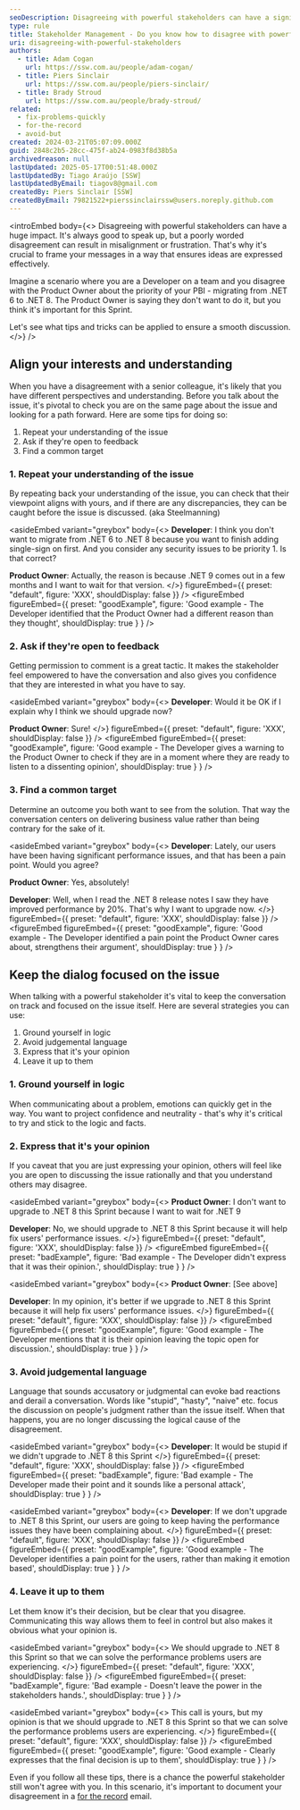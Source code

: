 ```yaml
---
seoDescription: Disagreeing with powerful stakeholders can have a significant impact on project outcomes. Learn how to effectively express your opinions and interests while keeping the conversation focused on the issue.
type: rule
title: Stakeholder Management - Do you know how to disagree with powerful stakeholders?
uri: disagreeing-with-powerful-stakeholders
authors:
  - title: Adam Cogan
    url: https://ssw.com.au/people/adam-cogan/
  - title: Piers Sinclair
    url: https://ssw.com.au/people/piers-sinclair/
  - title: Brady Stroud
    url: https://ssw.com.au/people/brady-stroud/
related:
  - fix-problems-quickly
  - for-the-record
  - avoid-but
created: 2024-03-21T05:07:09.000Z
guid: 2848c2b5-28cc-475f-ab24-0983f8d38b5a
archivedreason: null
lastUpdated: 2025-05-17T00:51:48.000Z
lastUpdatedBy: Tiago Araújo [SSW]
lastUpdatedByEmail: tiagov8@gmail.com
createdBy: Piers Sinclair [SSW]
createdByEmail: 79821522+pierssinclairssw@users.noreply.github.com
---
```


<introEmbed
  body={<>
Disagreeing with powerful stakeholders can have a huge impact. It's always good to speak up, but a poorly worded disagreement can result in misalignment or frustration. That's why it's crucial to frame your messages in a way that ensures ideas are expressed effectively.

<introYoutube url="https://youtu.be/FbtHJm8vFpE?si=GNBJdUdM3QNCpRmx&t=186" description="Video: How to Disagree with Someone More Powerful (watch 3 min from 3:06-5:38)" />

Imagine a scenario where you are a Developer on a team and you disagree with the Product Owner about the priority of your PBI - migrating from .NET 6 to .NET 8. The Product Owner is saying they don't want to do it, but you think it's important for this Sprint.

Let's see what tips and tricks can be applied to ensure a smooth discussion.
  </>}
/>
## Align your interests and understanding

When you have a disagreement with a senior colleague, it's likely that you have different perspectives and understanding. Before you talk about the issue, it's pivotal to check you are on the same page about the issue and looking for a path forward. Here are some tips for doing so:

1. Repeat your understanding of the issue
2. Ask if they're open to feedback
3. Find a common target

### 1. Repeat your understanding of the issue

By repeating back your understanding of the issue, you can check that their viewpoint aligns with yours, and if there are any discrepancies, they can be caught before the issue is discussed. (aka Steelmanning)

<asideEmbed
  variant="greybox"
  body={<>
    **Developer**: I think you don't want to migrate from .NET 6 to .NET 8 because you want to finish adding single-sign on first. And you consider any security issues to be priority 1. Is that correct?

**Product Owner**: Actually, the reason is because .NET 9 comes out in a few months and I want to wait for that version.
  </>}
  figureEmbed={{
    preset: "default",
    figure: 'XXX',
    shouldDisplay: false
  }}
/>
<figureEmbed figureEmbed={{
  preset: "goodExample",
  figure: 'Good example - The Developer identified that the Product Owner had a different reason than they thought',
  shouldDisplay: true
} } />


### 2. Ask if they're open to feedback

Getting permission to comment is a great tactic. It makes the stakeholder feel empowered to have the conversation and also gives you confidence that they are interested in what you have to say.

<asideEmbed
  variant="greybox"
  body={<>
    **Developer**: Would it be OK if I explain why I think we should upgrade now?

**Product Owner**: Sure!
  </>}
  figureEmbed={{
    preset: "default",
    figure: 'XXX',
    shouldDisplay: false
  }}
/>
<figureEmbed figureEmbed={{
  preset: "goodExample",
  figure: 'Good example - The Developer gives a warning to the Product Owner to check if they are in a moment where they are ready to listen to a dissenting opinion',
  shouldDisplay: true
} } />


### 3. Find a common target

Determine an outcome you both want to see from the solution. That way the conversation centers on delivering business value rather than being contrary for the sake of it.

<asideEmbed
  variant="greybox"
  body={<>
    **Developer**: Lately, our users have been having significant performance issues, and that has been a pain point. Would you agree?

**Product Owner**: Yes, absolutely!

**Developer**: Well, when I read the .NET 8 release notes I saw they have improved performance by 20%. That's why I want to upgrade now.
  </>}
  figureEmbed={{
    preset: "default",
    figure: 'XXX',
    shouldDisplay: false
  }}
/>
<figureEmbed figureEmbed={{
  preset: "goodExample",
  figure: 'Good example - The Developer identified a pain point the Product Owner cares about, strengthens their argument',
  shouldDisplay: true
} } />


## Keep the dialog focused on the issue

When talking with a powerful stakeholder it's vital to keep the conversation on track and focused on the issue itself. Here are several strategies you can use:

1. Ground yourself in logic
2. Avoid judgemental language
3. Express that it's your opinion
4. Leave it up to them

### 1. Ground yourself in logic

When communicating about a problem, emotions can quickly get in the way. You want to project confidence and neutrality - that's why it's critical to try and stick to the logic and facts.

### 2. Express that it's your opinion

If you caveat that you are just expressing your opinion, others will feel like you are open to discussing the issue rationally and that you understand others may disagree.

<asideEmbed
  variant="greybox"
  body={<>
    **Product Owner**: I don't want to upgrade to .NET 8 this Sprint because I want to wait for .NET 9

**Developer**: No, we should upgrade to .NET 8 this Sprint because it will help fix users' performance issues.
  </>}
  figureEmbed={{
    preset: "default",
    figure: 'XXX',
    shouldDisplay: false
  }}
/>
<figureEmbed figureEmbed={{
  preset: "badExample",
  figure: 'Bad example - The Developer didn\'t express that it was their opinion.',
  shouldDisplay: true
} } />


<asideEmbed
  variant="greybox"
  body={<>
    **Product Owner**: [See above]

**Developer**: In my opinion, it's better if we upgrade to .NET 8 this Sprint because it will help fix users' performance issues.
  </>}
  figureEmbed={{
    preset: "default",
    figure: 'XXX',
    shouldDisplay: false
  }}
/>
<figureEmbed figureEmbed={{
  preset: "goodExample",
  figure: 'Good example - The Developer mentions that it is their opinion leaving the topic open for discussion.',
  shouldDisplay: true
} } />


### 3. Avoid judgemental language

Language that sounds accusatory or judgmental can evoke bad reactions and derail a conversation. Words like "stupid", "hasty", "naive" etc. focus the discussion on people's judgment rather than the issue itself. When that happens, you are no longer discussing the logical cause of the disagreement.

<asideEmbed
  variant="greybox"
  body={<>
    **Developer**: It would be stupid if we didn't upgrade to .NET 8 this Sprint
  </>}
  figureEmbed={{
    preset: "default",
    figure: 'XXX',
    shouldDisplay: false
  }}
/>
<figureEmbed figureEmbed={{
  preset: "badExample",
  figure: 'Bad example - The Developer made their point and it sounds like a personal attack',
  shouldDisplay: true
} } />


<asideEmbed
  variant="greybox"
  body={<>
    **Developer**: If we don't upgrade to .NET 8 this Sprint, our users are going to keep having the performance issues they have been complaining about.
  </>}
  figureEmbed={{
    preset: "default",
    figure: 'XXX',
    shouldDisplay: false
  }}
/>
<figureEmbed figureEmbed={{
  preset: "goodExample",
  figure: 'Good example - The Developer identifies a pain point for the users, rather than making it emotion based',
  shouldDisplay: true
} } />


### 4. Leave it up to them

Let them know it's their decision, but be clear that you disagree. Communicating this way allows them to feel in control but also makes it obvious what your opinion is.

<asideEmbed
  variant="greybox"
  body={<>
    We should upgrade to .NET 8 this Sprint so that we can solve the performance problems users are experiencing.
  </>}
  figureEmbed={{
    preset: "default",
    figure: 'XXX',
    shouldDisplay: false
  }}
/>
<figureEmbed figureEmbed={{
  preset: "badExample",
  figure: 'Bad example - Doesn\'t leave the power in the stakeholders hands.',
  shouldDisplay: true
} } />


<asideEmbed
  variant="greybox"
  body={<>
    This call is yours, but my opinion is that we should upgrade to .NET 8 this Sprint so that we can solve the performance problems users are experiencing.
  </>}
  figureEmbed={{
    preset: "default",
    figure: 'XXX',
    shouldDisplay: false
  }}
/>
<figureEmbed figureEmbed={{
  preset: "goodExample",
  figure: 'Good example - Clearly expresses that the final decision is up to them',
  shouldDisplay: true
} } />


Even if you follow all these tips, there is a chance the powerful stakeholder still won't agree with you. In this scenario, it's important to document your disagreement in a [for the record](/for-the-record) email.
